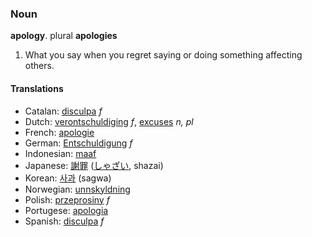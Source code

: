 ===Noun===
'''apology'''.  plural '''apologies'''

#What you say when you regret saying or doing something affecting others.
 
====Translations====

*Catalan: [[disculpa]] ''f''
*Dutch: [[verontschuldiging]] ''f'', [[excuses]] ''n, pl''
*French: [[apologie]]
*German: [[Entschuldigung]] ''f''
*Indonesian: [[maaf]]
*Japanese: [[謝罪]] ([[しゃざい]], shazai)
*Korean: [[사과]] (sagwa)
*Norwegian: [[unnskyldning]]
*Polish: [[przeprosiny]] ''f''
*Portugese: [[apologia]]
*Spanish: [[disculpa]] ''f''